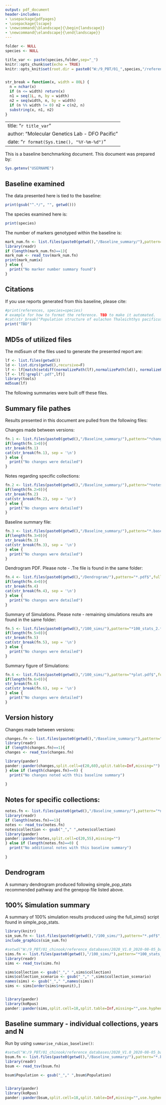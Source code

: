 ```yaml
---
output: pdf_document
header-includes:
- \usepackage{pdfpages}
- \usepackage{lscape}
- \newcommand{\blandscape}{\begin{landscape}}
- \newcommand{\elandscape}{\end{landscape}}
--- 
```


<!-- Outputs as PDF, and allows for mixing landscape and portrain with header includes line -->
<!-- Only lines that should have to be modified by User.   -->
<!-- Point to baseline folder (with appropriate title to be carried over to report) and species. -->
<!-- Rmarkdown doesn't pull directly from environment, so easiest just to specify species here. -->


<!-- FOLLWING 2 LINES REQUIRE USER INTERVENTION. -->
<!-- folder is the unique folder (quoted) containing all the necessary files -->
<!-- species is a simple_pop_stats supported species (quoted) (eg. "chinook"; "coho"; "pink"; "eulachon"; "sockeye"; "chum") -->

```r
folder <- NULL
species <- NULL
```

<!-- Create apporpritate report title, and specify options to be carried through.   -->


```r
title_var <- paste(species,folder,sep="_")
knitr::opts_chunk$set(echo = TRUE)
knitr::opts_knit$set(root.dir = paste0("W:/9_PBT/01_",species,"/reference_databases/",folder,"/"))


str_break = function(x, width = 80L) {
  n = nchar(x)
  if (n <= width) return(x)
  n1 = seq(1L, n, by = width)
  n2 = seq(width, n, by = width)
  if (n %% width != 0) n2 = c(n2, n)
  substring(x, n1, n2)
}
```

<!-- Create report header.   -->

---
title: "`r title_var`"
author: "Molecular Genetics Lab - DFO Pacific"
date: "`r format(Sys.time(), "%Y-%m-%d")`"
---

<!-- Specify operator by drawing user name from the environment.   -->
This is a baseline benchmarking document. This document was prepared by:

```r
Sys.getenv("USERNAME")
```

## Baseline examined

<!-- Specify the baseline used.   -->
The data presented here is tied to the baseline:

```r
print(gsub("^.*/", "", getwd()))
```
<!-- Specify the species used.   -->
The species examined here is:
```r
print(species)
```
<!-- Specify the number of markers used.Option 3 in simple pop stats -->
The number of markers genotyped within the baseline is:
```r
mark_num.fn <- list.files(paste0(getwd(),"/Baseline_summary/"),pattern="*number_of_markers.csv$",full.names = T)
library(readr)
if (length(mark_num.fn)==1){
mark_num <- read_tsv(mark_num.fn)
print(mark_num$x)
} else {
  print("No marker number summary found")
}

```



## Citations
<!-- This will need to be a citation file that it pulls from based on species, TBD -->
If you use reports generated from this baseline, please cite:

```r
#print(references, species=species)
# example for how to format the reference. TBD to make it automated.
#cat(str_break("Population structure of eulachon Thaleichthys pacificus from Northern California to Alaska using single nucleotide polymorphisms from direct amplicon sequencing (2020). Ben J. G. Sutherland, John R. Candy, Kayla Mohns, Olivia Cornies, Kim Jonsen, Khai Le, Richard G Gustafson, Krista M. Nichols, Terry D. Beacham. Canadian Journal of Fisheries and Aquatic Sciences, https://doi.org/10.1139/cjfas-2020-0200."), sep = '\n')
print("TBD")
```

\newpage
## MD5s of utilized files

<!-- Calculate MD5s for baseline files -->
The md5sum of the files used to generate the presented report are:

```r
lf <- list.files(getwd())
ld <- list.dirs(getwd(),recursive=F)
lf <- lf[match(setdiff(normalizePath(lf),normalizePath(ld)), normalizePath(lf))]
lf <- lf[!grepl(".pdf",lf)]
library(tools)
md5sum(lf)

```
The following summaries were built off these files.

\newpage
## Summary file pathes

<!-- Identify files used below -->
Results presented in this document are pulled from the following files:

Changes made between versions:
```r
fn.1 <- list.files(paste0(getwd(),"/Baseline_summary/"),pattern="*changes.txt$",full.names = T)
if(length(fn.1>0)){
str_break(fn.1)
cat(str_break(fn.1), sep = '\n')
} else {
  print("No changes were detailed")
}
```

Notes regarding specific collections:
```r
fn.2 <- list.files(paste0(getwd(),"/Baseline_summary/"),pattern="*notes.txt$",full.names = T)
if(length(fn.2>0)){
str_break(fn.2)
cat(str_break(fn.2), sep = '\n')
} else {
  print("No changes were detailed")
}
```

Baseline summary file:
```r
fn.3 <- list.files(paste0(getwd(),"/Baseline_summary/"),pattern="*.baseline_summary.txt$",full.names = T)
if(length(fn.3>0)){
str_break(fn.3)
cat(str_break(fn.3), sep = '\n')
} else {
  print("No changes were detailed")
}
```


Dendrogram PDF. Please note - .Tre file is found in the same folder:
```r
fn.4 <- list.files(paste0(getwd(),"/Dendrogram/"),pattern="*.pdf$",full.names = T)
if(length(fn.4>0)){
str_break(fn.4)
cat(str_break(fn.4), sep = '\n')
} else {
  print("No changes were detailed")
}
```

Summary of Simulations. Please note - remaining simulations results are found in the same folder:
```r
fn.5 <- list.files(paste0(getwd(),"/100_sims/"),pattern="*100_stats_2.*.txt$",full.names = T)
if(length(fn.5>0)){
str_break(fn.5)
cat(str_break(fn.5), sep = '\n')
} else {
  print("No changes were detailed")
}
```

Summary figure of Simulations:
```r
fn.6 <- list.files(paste0(getwd(),"/100_sims/"),pattern="*plot.pdf$",full.names = T)
if(length(fn.6>0)){
str_break(fn.6)
cat(str_break(fn.6), sep = '\n')
} else {
  print("No changes were detailed")
}
```



\newpage
## Version history

<!-- Detail any changes made between versions. Two column format, column 1 baseline name, column 2 notes; requires *changes.txt naming -->
Changes made between versions:

```r
changes.fn <- list.files(paste0(getwd(),"/Baseline_summary/"),pattern="*changes.txt$",full.names = T)
library(readr)
if (length(changes.fn)==1){
changes <- read_tsv(changes.fn)

library(pander)
pander::pander(changes,split.cell=c(20,60),split.table=Inf,missing="")
} else if (length(changes.fn)==0) {
  print("No changes noted with this baseline summary")
  
}
```

\newpage
##  Notes for specific collections:
<!-- Detail any Specific notes per collections. No set format yet, but requires *notes.txt naming, and collections need in a column named "collections" -->
```r
notes.fn <- list.files(paste0(getwd(),"/Baseline_summary/"),pattern="*notes.txt$",full.names = T)
library(readr)
if (length(notes.fn)==1){
notes <- read_tsv(notes.fn)
notes$collection <- gsub("_"," ",notes$collection)
library(pander)
pander::pander(notes,split.cell=c(20,55),missing="")
} else if (length(notes.fn)==0) {
  print("No additional notes with this baseline summary")
  
}

```





\newpage
## Dendrogram
<!-- Dendrogram is exported from FigTree - will display exactly as is here, so make changes in FigTree -->

A summary dendrogram produced following simple_pop_stats recommended pathway and the genepop file listed above.

\includepdf[pages={-}]{"`r list.files(paste0(getwd(),"/Dendrogram/"),pattern="*.pdf$",full.names = T)`"}


\newpage




## 100% Simulation summary

<!-- Files are produced by full_sim() and plot_summarize_100_sim()  -->
A summary of 100% simulation results produced using the full_sims() script found in simple_pop_stats.

\newpage
```r
library(knitr)
sim_sum.fn <- list.files(paste0(getwd(),"/100_sims/"),pattern="*.pdf$",full.names = T)
include_graphics(sim_sum.fn)

```


\newpage

\newpage
\blandscape


\scriptsize
```r
#setwd("W:/9_PBT/01_chinook/reference_databases/2020_V1.0_2020-08-05_baseline/")
sims.fn <- list.files(paste0(getwd(),"/100_sims/"),pattern="*100_stats_2.*.txt$",full.names = T)
library(readr)
sims <- read_tsv(sims.fn)

sims$collection <- gsub("_"," ",sims$collection)
sims$collection_scenario <- gsub("_"," ",sims$collection_scenario)
names(sims) <- gsub("_"," ",names(sims))
sims <- sims[order(sims$repunit),]


library(pander)
library(koRpus)
pander::pander(sims,split.cell=18,split.table=Inf,missing="",use.hyphening=TRUE)

```
\normalsize

\elandscape


\newpage
## Baseline summary - individual collections, years and N
<!-- Files are produced by summarise_rubias_baseline()  -->
Run by using `summarise_rubias_baseline()`:
\footnotesize
```r
#setwd("W:/9_PBT/01_chinook/reference_databases/2020_V1.0_2020-08-05_baseline/")
bsum.fn <- list.files(paste0(getwd(),"/Baseline_summary/"),pattern="*.baseline_summary.txt$",full.names = T)
library(readr)
bsum <- read_tsv(bsum.fn)

bsum$Population <- gsub("_"," ",bsum$Population)


library(pander)
library(koRpus)
pander::pander(bsum,split.cell=18,split.table=Inf,missing="",use.hyphening=TRUE)

```
\normalsize

